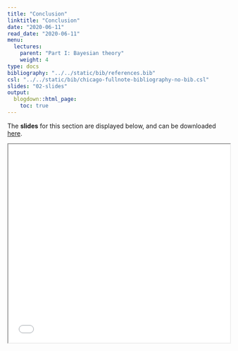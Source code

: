 ```yaml
---
title: "Conclusion"
linktitle: "Conclusion"
date: "2020-06-11"
read_date: "2020-06-11"
menu:
  lectures:
    parent: "Part I: Bayesian theory"
    weight: 4
type: docs
bibliography: "../../static/bib/references.bib"
csl: "../../static/bib/chicago-fullnote-bibliography-no-bib.csl"
slides: "02-slides"
output:
  blogdown::html_page:
    toc: true
---
```


The **slides** for this section are displayed below, and can be downloaded [here](/slides/slidesTheoryConclusion.pdf).

<iframe src="/slides/slidesTheoryConclusion.pdf##view=fit" width="100%" height=450>

This browser does not support PDFs. Please download the PDF to view it: Download PDF

</iframe>